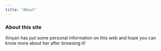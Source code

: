 ```yaml
---
title: "About"
---
```


### About this site

Xinyan has put some personal information on this web and hope you can know more about her after browsing it!